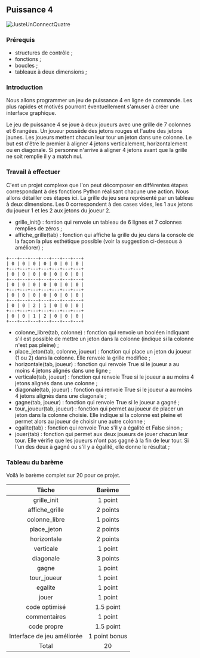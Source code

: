 ## Puissance 4

![JusteUnConnectQuatre](p4.jpg)

### Prérequis
- structures de contrôle ;
- fonctions ;
- boucles ;
- tableaux à deux dimensions ;

### Introduction
Nous allons programmer un jeu de puissance 4 en ligne de commande. Les plus rapides et motivés pourront éventuellement s'amuser à créer une interface graphique.

Le jeu de puissance 4 se joue à deux joueurs avec une grille de 7 colonnes et 6 rangées. Un joueur possède des jetons rouges et l'autre des jetons jaunes. Les joueurs mettent chacun leur tour un jeton dans une colonne. Le but est d'être le premier à aligner 4 jetons verticalement, horizontalement ou en diagonale. Si personne n'arrive à aligner 4 jetons avant que la grille ne soit remplie il y a match nul.

### Travail à effectuer
C'est un projet complexe que l'on peut décomposer en différentes étapes correspondant à des fonctions Python réalisant chacune une action. Nous allons détailler ces étapes ici. La grille du jeu sera représenté par un tableau à deux dimensions. Les 0 correspondent à des cases vides, les 1 aux jetons du joueur 1 et les 2 aux jetons du joueur 2.

- grille_init() : fontion qui renvoie un tableau de 6 lignes et 7 colonnes remplies de zéros ;
- affiche_grille(tab) : fonction qui affiche la grille du jeu dans la console de la façon la plus esthétique possible (voir la suggestion ci-dessous à améliorer) ;

```
+---+---+---+---+---+---+---+
| 0 | 0 | 0 | 0 | 0 | 0 | 0 |
+---+---+---+---+---+---+---+
| 0 | 0 | 0 | 0 | 0 | 0 | 0 |
+---+---+---+---+---+---+---+
| 0 | 0 | 0 | 0 | 0 | 0 | 0 |
+---+---+---+---+---+---+---+
| 0 | 0 | 0 | 0 | 0 | 0 | 0 |
+---+---+---+---+---+---+---+
| 0 | 0 | 2 | 1 | 0 | 0 | 0 |
+---+---+---+---+---+---+---+
| 0 | 0 | 1 | 2 | 0 | 0 | 0 |
+---+---+---+---+---+---+---+
```

- colonne_libre(tab, colonne) : fonction qui renvoie un booléen indiquant s'il est possible de mettre un jeton dans la colonne (indique si la colonne n'est pas pleine) ;
- place_jeton(tab, colonne, joueur) : fonction qui place un jeton du joueur (1 ou 2) dans la colonne. Elle renvoie la grille modifiée ;
- horizontale(tab, joueur) : fonction qui renvoie True si le joueur a au moins 4 jetons alignés dans une ligne ;
- verticale(tab, joueur) : fonction qui renvoie True si le joueur a au moins 4 jetons alignés dans une colonne ;
- diagonale(tab, joueur) : fonction qui renvoie True si le joueur a au moins 4 jetons alignés dans une diagonale ;
- gagne(tab, joueur) : fonction qui renvoie True si le joueur a gagné ;
- tour_joueur(tab, joueur) : fonction qui permet au joueur de placer un jeton dans la colonne choisie. Elle indique si la colonne est pleine et permet alors au joueur de choisir une autre colonne ;
- egalite(tab) : fonction qui renvoie True s'il y a égalité et False sinon ;
- jouer(tab) : fonction qui permet aux deux joueurs de jouer chacun leur tour. Elle vérifie que les joueurs n'ont pas gagné à la fin de leur tour. Si l'un des deux à gagné ou s'il y a égalité, elle donne le résultat ;

### Tableau du barème
Voilà le barème complet sur 20 pour ce projet.

| Tâche	| Barème |
|  :-:  |  :--:  |
| grille_init	| 1 point |
| affiche_grille	| 2 points |
| colonne_libre	| 1 points |
| place_jeton	| 2 points |
| horizontale	| 2 points |
| verticale	| 1 point |
| diagonale	| 3 points |
| gagne	| 1 point |
| tour_joueur	| 1 point |
| egalite	| 1 point |
| jouer	| 1 point |
| code optimisé	| 1.5 point |
| commentaires	| 1 point |
| code propre	| 1.5 point |
| Interface de jeu améliorée	| 1 point bonus |
| Total	| 20 |

